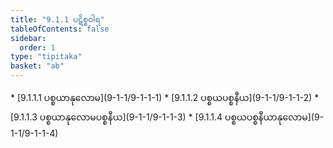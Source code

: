 ```yaml
---
title: "9.1.1 ပဋိစ္စဝါရ"
tableOfContents: false
sidebar:
  order: 1
type: "tipitaka"
basket: "ab"
---
```



<DynamicBreadcrumb />



<TableOfContents>
* [9.1.1.1 ပစ္စယာနုလောမ](9-1-1/9-1-1-1)
* [9.1.1.2 ပစ္စယပစ္စနီယ](9-1-1/9-1-1-2)
* [9.1.1.3 ပစ္စယာနုလောမပစ္စနီယ](9-1-1/9-1-1-3)
* [9.1.1.4 ပစ္စယပစ္စနီယာနုလောမ](9-1-1/9-1-1-4)
</TableOfContents>
